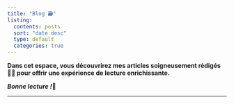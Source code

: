 ---
title: "Blog 🗃️"
listing:
  contents: posts
  sort: "date desc"
  type: default
  categories: true
---

**Dans cet espace, vous découvrirez mes articles soigneusement rédigés ✍🏿 pour offrir une expérience de lecture enrichissante.**

***Bonne lecture !*****🤗**

------------------------------------------------------------------------
